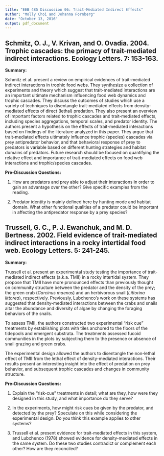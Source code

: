 ---
title: "EEB 485 Discussion 06: Trait-Mediated Indirect Effects"
author: "Molly Choi and Johanna Fornberg"
date: "October 13, 2016"
output: pdf_document
---

## Schmitz, O. J., V. Krivan, and O. Ovadia. 2004. Trophic cascades: the primacy of trait-mediated indirect interactions. Ecology Letters. 7: 153-163.

__Summary:__

Schmitz et al. present a review on empirical evidences of trait-mediated indirect interactions in trophic food webs. They synthesize a collection of experiments and theory which suggest that trait-mediated interactions are an important ultimate mechanism influencing food web dynamics and trophic cascades. They discuss the outcomes of studies which use a variety of techniques to disentangle trait-mediated effects from density-mediated effects of direct (lethal) predation. They also present an overview of important factors related to trophic cascades and trait-mediated effects, including species aggregations, temporal scales, and predator identity. The authors present a hypothesis on the effects of trait-mediated interactions based on findings of the literature analyzed in this paper. They argue that trait-mediated effects ultimately influence trophic (species) cascades via prey antipredator behavior, and that behavioral response of prey to predators is variable based on different hunting strategies and habitat domains of predators. Future research should be focused on quantifying the relative effect and importance of trait-mediated effects on food web interactions and trophic/species cascades. 

__Pre-Discussion Questions:__

1. How are predators and prey able to adjust their interactions in order to gain an advantage over the other? Give specific examples from the reading.

2. Predator identity is mainly defined here by hunting mode and habitat domain. What other functional qualities of a predator could be important in affecting the antipredator response by a prey species?

\newpage

## Trussell, G. C., P. J. Ewanchuk, and M. D. Bertness. 2002. Field evidence of trait-mediated indirect interactions in a rocky intertidal food web. Ecology Letters. 5: 241-245.

__Summary:__

Trussell et al. present an experimental study testing the importance of trait-mediated indirect effects (a.k.a. TMII) in a rocky intertidal system. They propose that TMII have more pronounced effects than previously thought on community structure between the predator and the density of the prey; the green crab (_Carcinus maenas_) and an herbivorous snail (_Littorina littorea_), respectively. Previously, Lubchenco's work on these systems has suggested that density-mediated interactions between the crabs and snails altar the abundance and diversity of algae by changing the foraging behaviors of the snails. 

To assess TMII, the authors constructed two experimental "risk cue" treatments by establishing plots with tiles anchored to the floors of the tidepools and emergent substrata. The treatments assessed fucoid communities in the plots by subjecting them to the presence or absence of snail grazing and green crabs. 

The experimental design allowed the authors to disentangle the non-lethal effect of TMII from the lethal effect of density-mediated interactions. Their results present an interesting insight into the effect of predation on prey behavior, and subsequent trophic cascades and changes in community structure.

__Pre-Discussion Questions:__

1. Explain the "risk-cue" treatments in detail; what are they, how were they designed in this study, and what importance do they serve?

2. In the experiments, how might risk cues be given by the predator, and detected by the prey? Speculate on this while considering the experimental design. Do you think this example applies to other systems?

3. Trussell et al. present evidence for trait-mediated effects in this system, and Lubchenco (1978) showed evidence for density-mediated effects in the same system. Do these two studies contradict or complement each other? How are they reconciled?
